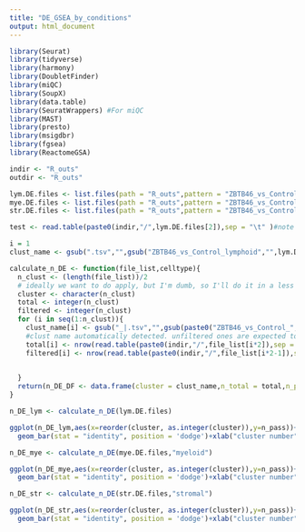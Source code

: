 ```yaml
---
title: "DE_GSEA_by_conditions"
output: html_document
---
```


```r
library(Seurat)
library(tidyverse)
library(harmony)
library(DoubletFinder)
library(miQC)
library(SoupX)
library(data.table)
library(SeuratWrappers) #For miQC
library(MAST)
library(presto)
library(msigdbr)
library(fgsea)
library(ReactomeGSA)
```

```r
indir <- "R_outs"
outdir <- "R_outs"
```

```r
lym.DE.files <- list.files(path = "R_outs",pattern = "ZBTB46_vs_Control_lymphoid")
mye.DE.files <- list.files(path = "R_outs",pattern = "ZBTB46_vs_Control_myeloid")
str.DE.files <- list.files(path = "R_outs",pattern = "ZBTB46_vs_Control_stromal")
```

```r
test <- read.table(paste0(indir,"/",lym.DE.files[2]),sep = "\t" )#note genes are rownames
```

```r
i = 1
clust_name <- gsub(".tsv","",gsub("ZBTB46_vs_Control_lymphoid","",lym.DE.files[i*2]))
```


```r
calculate_n_DE <- function(file_list,celltype){
  n_clust <- (length(file_list))/2
  # ideally we want to do apply, but I'm dumb, so I'll do it in a less elegant way
  cluster <- character(n_clust)
  total <- integer(n_clust)
  filtered <- integer(n_clust)
  for (i in seq(1:n_clust)){
    clust_name[i] <- gsub("_|.tsv","",gsub(paste0("ZBTB46_vs_Control_",celltype),"",file_list[i*2]))
    #clust name automatically detected. unfiltered ones are expected to be the even-numbered item of the vector
    total[i] <- nrow(read.table(paste0(indir,"/",file_list[i*2]),sep = "\t" ))
    filtered[i] <- nrow(read.table(paste0(indir,"/",file_list[i*2-1]),sep = "\t" ))

    
  }
  return(n_DE_DF <- data.frame(cluster = clust_name,n_total = total,n_pass = filtered))
}
```

```r
n_DE_lym <- calculate_n_DE(lym.DE.files)
```

```r
ggplot(n_DE_lym,aes(x=reorder(cluster, as.integer(cluster)),y=n_pass))+
  geom_bar(stat = "identity", position = 'dodge')+xlab("cluster number")+ylab("number of DE genes with padj < 0.01")+ggtitle("lymphoid at resolution 0.6")
```

```r
n_DE_mye <- calculate_n_DE(mye.DE.files,"myeloid")
```

```r
ggplot(n_DE_mye,aes(x=reorder(cluster, as.integer(cluster)),y=n_pass))+
  geom_bar(stat = "identity", position = 'dodge')+xlab("cluster number")+ylab("number of DE genes with padj < 0.01")+ggtitle("myeloid at resolution 0.6")
```

```r
n_DE_str <- calculate_n_DE(str.DE.files,"stromal")
```

```r
ggplot(n_DE_str,aes(x=reorder(cluster, as.integer(cluster)),y=n_pass))+
  geom_bar(stat = "identity", position = 'dodge')+xlab("cluster number")+ylab("number of DE genes with padj < 0.01")+ggtitle("stromal at resolution 0.2")
```

